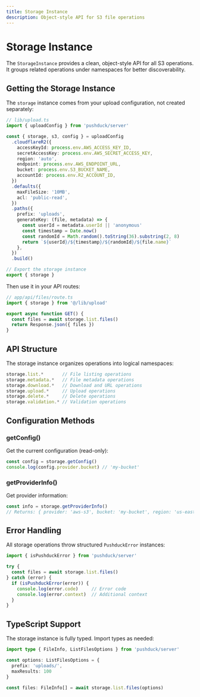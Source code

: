 ```yaml
---
title: Storage Instance
description: Object-style API for S3 file operations
---
```


# Storage Instance

The `StorageInstance` provides a clean, object-style API for all S3 operations. It groups related operations under namespaces for better discoverability.

## Getting the Storage Instance

The `storage` instance comes from your upload configuration, not created separately:

```typescript
// lib/upload.ts
import { uploadConfig } from 'pushduck/server'

const { storage, s3, config } = uploadConfig
  .cloudflareR2({
    accessKeyId: process.env.AWS_ACCESS_KEY_ID,
    secretAccessKey: process.env.AWS_SECRET_ACCESS_KEY,
    region: 'auto',
    endpoint: process.env.AWS_ENDPOINT_URL,
    bucket: process.env.S3_BUCKET_NAME,
    accountId: process.env.R2_ACCOUNT_ID,
  })
  .defaults({
    maxFileSize: '10MB',
    acl: 'public-read',
  })
  .paths({
    prefix: 'uploads',
    generateKey: (file, metadata) => {
      const userId = metadata.userId || 'anonymous'
      const timestamp = Date.now()
      const randomId = Math.random().toString(36).substring(2, 8)
      return `${userId}/${timestamp}/${randomId}/${file.name}`
    },
  })
  .build()

// Export the storage instance
export { storage }
```

Then use it in your API routes:

```typescript
// app/api/files/route.ts
import { storage } from '@/lib/upload'

export async function GET() {
  const files = await storage.list.files()
  return Response.json({ files })
}
```

## API Structure

The storage instance organizes operations into logical namespaces:

```typescript
storage.list.*       // File listing operations
storage.metadata.*   // File metadata operations  
storage.download.*   // Download and URL operations
storage.upload.*     // Upload operations
storage.delete.*     // Delete operations
storage.validation.* // Validation operations
```

## Configuration Methods

### getConfig()

Get the current configuration (read-only):

```typescript
const config = storage.getConfig()
console.log(config.provider.bucket) // 'my-bucket'
```

### getProviderInfo()

Get provider information:

```typescript
const info = storage.getProviderInfo()
// Returns: { provider: 'aws-s3', bucket: 'my-bucket', region: 'us-east-1' }
```

## Error Handling

All storage operations throw structured `PushduckError` instances:

```typescript
import { isPushduckError } from 'pushduck/server'

try {
  const files = await storage.list.files()
} catch (error) {
  if (isPushduckError(error)) {
    console.log(error.code)     // Error code
    console.log(error.context)  // Additional context
  }
}
```

## TypeScript Support

The storage instance is fully typed. Import types as needed:

```typescript
import type { FileInfo, ListFilesOptions } from 'pushduck/server'

const options: ListFilesOptions = {
  prefix: 'uploads/',
  maxResults: 100
}

const files: FileInfo[] = await storage.list.files(options)
``` 